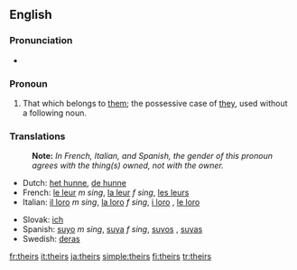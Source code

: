 ==English==

===Pronunciation===
*{{audio|en-us-theirs.ogg|Audio (US)}}
*:{{rhymes|ɛə(r)z}}

===Pronoun===
{{en-pron}}

# That which belongs to [[them]]; the possessive case of [[they]], used without a following noun.

===Translations===
{{rfc-level|Translations at L3+ (AutoFormat would have corrected level of Translations)}}
{{trans-top|that which belongs to them}}
:'''Note:''' ''In French, Italian, and Spanish, the gender of this pronoun agrees with the thing(s) owned, not with the owner.''
*Dutch: [[het hunne]], [[de hunne]]
*French: [[le leur]] ''m sing'', [[la leur]] ''f sing'', [[les leurs]] {{p}}
*Italian: [[il loro]] ''m sing'', [[la loro]] ''f sing'', [[i loro]] {{mpl}}, [[le loro]] {{fpl}}
{{trans-mid}}
*Slovak: [[ich#Slovak|ich]]
*Spanish: [[suyo]] ''m sing'', [[suya]] ''f sing'', [[suyos]] {{m}} {{p}}, [[suyas]] {{f}} {{p}}
*Swedish: [[deras]]
{{trans-bottom}}

[[fr:theirs]]
[[it:theirs]]
[[ja:theirs]]
[[simple:theirs]]
[[fi:theirs]]
[[tr:theirs]]